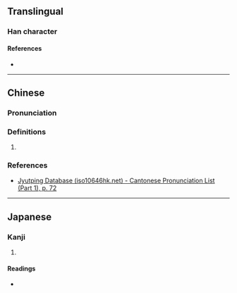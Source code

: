 {{character info}}
==Translingual==

===Han character===
{{Han char|rn=19|rad=力|as=07|sn=9|four=|canj=IIKS,IVKS|ids=⿰良力}}

====References====
* {{Han ref|kx=0147.340|dkj=02359|dj=0332.140|hdz=10372.050|uh=52C6|ud=21190}}

----

==Chinese==
{{zh-forms}}

===Pronunciation===
{{zh-pron
|m=láng
|c=long4
|mc=y
|oc=y
|cat=
}}

===Definitions===
{{zh-hanzi}}

# {{rfdef|zh|sort=力07}}

===References===
* [http://www.iso10646hk.net/jp/document/download.jsp Jyutping Database (iso10646hk.net) - Cantonese Pronunciation List (Part 1), p. 72]

----

==Japanese==

===Kanji===
{{ja-kanji|grade=|rs=力07}}

# {{rfdef|ja|sort=力07}}

====Readings====
* {{ja-readings|on=ろう|kun=つと-い}}